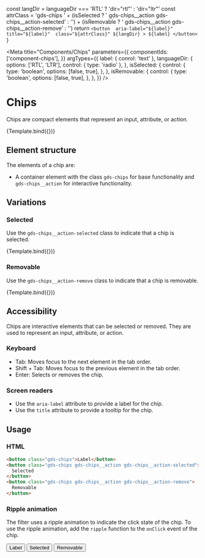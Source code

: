 
  const langDir = languageDir === 'RTL' ? 'dir="rtl"' : 'dir="ltr"'
  const attrClass =
    'gds-chips ' +
    (isSelected ? ' gds-chips__action gds-chips__action-selected' : '') +
    (isRemovable ? ' gds-chips__action gds-chips__action-remove' : '')
  return `
    <button 
      aria-label="${label}" 
      title="${label}" 
      class="${attrClass}"
      ${langDir}
      >
        ${label}
    </button>
  `
}

<Meta
  title="Components/Chips"
  parameters={{
    componentIds: ['component-chips'],
  }}
  argTypes={{
    label: { conrol: 'text' },
    languageDir: {
      options: ['RTL', 'LTR'],
      control: { type: 'radio' },
    },
    isSelected: {
      control: {
        type: 'boolean',
        options: [false, true],
      },
    },
    isRemovable: {
      control: {
        type: 'boolean',
        options: [false, true],
      },
    },
  }}
/>

# Chips

Chips are compact elements that represent an input, attribute, or action.

<Canvas>
  <Story
    name="Chips"
    args={{
      label: 'Chips',
    }}
  >
    {Template.bind({})}
  </Story>
</Canvas>

## Element structure

The elements of a chip are:

- A container element with the class `gds-chips` for base functionality and `gds-chips__action` for interactive functionality.

## Variations

### Selected

Use the `gds-chips__action-selected` class to indicate that a chip is selected.

<Canvas>
  <Story
    name="Selected"
    args={{
      label: 'Selected',
      isSelected: true,
      isRemovable: false,
    }}
  >
    {Template.bind({})}
  </Story>
</Canvas>

### Removable

Use the `gds-chips__action-remove` class to indicate that a chip is removable.

<Canvas>
  <Story
    name="Removable"
    args={{
      label: 'Removable',
      isSelected: false,
      isRemovable: true,
    }}
  >
    {Template.bind({})}
  </Story>
</Canvas>

## Accessibility

Chips are interactive elements that can be selected or removed. They are used to represent an input, attribute, or action.

### Keyboard

- Tab: Moves focus to the next element in the tab order.
- Shift + Tab: Moves focus to the previous element in the tab order.
- Enter: Selects or removes the chip.

### Screen readers

- Use the `aria-label` attribute to provide a label for the chip.
- Use the `title` attribute to provide a tooltip for the chip.

## Usage

### HTML

```html
<button class="gds-chips">Label</button>
<button class="gds-chips gds-chips__action gds-chips__action-selected">
  Selected
</button>
<button class="gds-chips gds-chips__action gds-chips__action-remove">
  Removable
</button>
```

### Ripple animation

The filter uses a ripple animation to indicate the click state of the chip. To use the ripple animation, add the `ripple` function to the `onClick` event of the chip.

<Canvas>
  <button class="gds-chips" onClick={ripple}>
    Label
  </button>
  <button
    class="gds-chips gds-chips__action gds-chips__action-selected"
    onClick={ripple}
  >
    Selected
  </button>
  <button
    class="gds-chips gds-chips__action gds-chips__action-remove"
    onClick={ripple}
  >
    Removable
  </button>
</Canvas>

